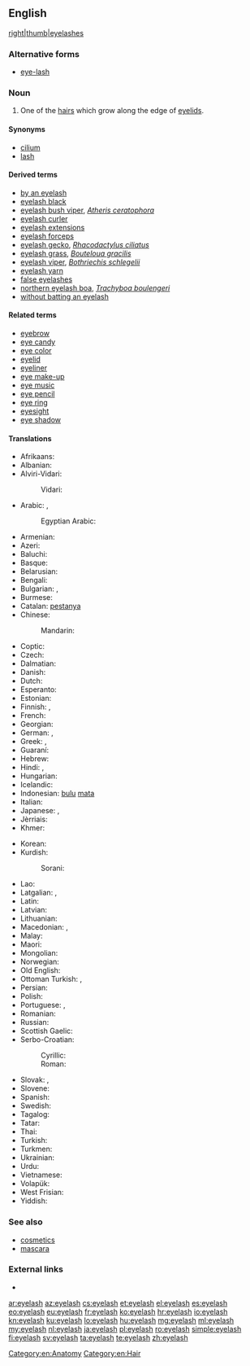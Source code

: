 ==English==
{{wikipedia}}
[[file:Cils.jpg|right|thumb|eyelashes]]

===Alternative forms===
* [[eye-lash]]

===Noun===
{{en-noun|es}}

# One of the [[hair]]s which grow along the edge of [[eyelid]]s.

====Synonyms====
* [[cilium]]
* [[lash]]

====Derived terms====
* [[by an eyelash]]
* [[eyelash black]]
* [[eyelash bush viper]], ''[[Atheris ceratophora]]''
* [[eyelash curler]]
* [[eyelash extensions]]
* [[eyelash forceps]]
* [[eyelash gecko]], ''[[Rhacodactylus ciliatus]]''
* [[eyelash grass]], ''[[Bouteloua gracilis]]''
* [[eyelash viper]], ''[[Bothriechis schlegelii]]''
* [[eyelash yarn]]
* [[false eyelashes]]
* [[northern eyelash boa]], ''[[Trachyboa boulengeri]]''
* [[without batting an eyelash]]

====Related terms====
* [[eyebrow]]
* [[eye candy]]
* [[eye color]]
* [[eyelid]]
* [[eyeliner]]
* [[eye make-up]]
* [[eye music]]
* [[eye pencil]]
* [[eye ring]]
* [[eyesight]]
* [[eye shadow]]

====Translations====
{{trans-top|hair growing on the edge of an eyelid}}
* Afrikaans: {{t|af|wimper}}
* Albanian: {{t|sq|qerpik|m}}
* Alviri-Vidari:
*: Vidari: {{t|avd|مجه|tr=mojje}}
* Arabic: {{t|ar|رمش|tr=rimš|sc=Arab}}, {{qualifier|collective}} {{t|ar|هدب|m|tr=hudb|sc=Arab}}
*: Egyptian Arabic: {{t|arz|رمش|m|tr=remš|sc=Arab}}
* Armenian: {{t|hy|թարթիչ|tr=t'art'ič}}
* Azeri: {{t+|az|kirpik}}
* Baluchi: {{t|bal|مچاچ}}
* Basque: {{t+|eu|betile}}
* Belarusian: {{t|be|вейка|f|tr=véjka|sc=Cyrl}}
* Bengali: {{t|bn|রশ্মি|tr=rôshmi|sc=Beng}}
* Bulgarian: {{t+|bg|мигла|f|tr=mígla|sc=Cyrl}}, {{t|bg|ресница|f|tr=resníca|sc=Cyrl}}
* Burmese: {{t+|my|မျက်တောင်|tr=mje' taun.|sc=Mymr}}
* Catalan: [[pestanya]]
* Chinese:
*: Mandarin: {{t|cmn|睫毛|tr=jiémáo|sc=Hani}}
* Coptic: {{t|cop|ⲛⲟϩ|m-p|tr=noh}}
* Czech: {{t+|cs|řasa|f}}
* Dalmatian: {{t|dlm|čeja|f}}
* Danish: {{t+|da|øjenvippe|c}}
* Dutch: {{t+|nl|wimper|m}}
* Esperanto: {{t|eo|okulharo}}
* Estonian: {{t|et|ripsmed}}
* Finnish: {{t+|fi|silmäripsi}}, {{t+|fi|ripsi}}
* French: {{t+|fr|cil|m}}
* Georgian: {{t|ka|წამწამი|tr=camcami|sc=Geor}}
* German: {{t+|de|Wimper|f}}, {{t|de|Augenwimper|f}}
* Greek: {{t+|el|βλεφαρίδα|f|tr=vlefarída}},  {{qualifier|informal}} {{t+|el|ματόκλαδο|n|tr=matóklado}}
* Guaraní: {{t|gn|topea}}
* Hebrew: {{t|he|ריס|m|tr=ris}}
* Hindi: {{t|hi|पपनी|f|tr=papnī}},  {{t|hi|पलक|m|tr=palak}}
* Hungarian: {{t+|hu|szempilla}}
* Icelandic: {{t|is|augnhár|n}}
* Indonesian: [[bulu]] [[mata]]
* Italian: {{t|it|ciglio|m}}
* Japanese: {{t+|ja|まつげ|tr=matsuge|sc=Jpan}}, {{t+|ja|睫毛|tr=まつげ, matsuge|sc=Jpan}}
* Jèrriais: {{t|roa-jer|paûpil'ye|f}}
* Khmer: {{t|km|រោមភ្នែក|tr=room pnɛɛk|sc=Khmr}}
{{trans-mid}}
* Korean: {{t|ko|속눈썹|tr=songnunsseop|sc=Kore}}
* Kurdish:
*: Sorani: {{t+|ku|برژانگ|tr=birjang|sc=ku-Arab}}
* Lao: {{t+|lo|ຂົນຕາ|tr=khon tā|sc=Laoo}}
* Latgalian: {{t|ltg|raudzeņš}}, {{t|ltg|brovs}}
* Latin: {{t|la|cilia|n-p}}
* Latvian: {{t|lv|skropsta}}
* Lithuanian: {{t|lt|blakstiena|f}}
* Macedonian: {{t|mk|ресница|f|tr=résnica|sc=Cyrl}}, {{t|mk|трепка|f|tr=trépka|sc=Cyrl}}
* Malay: {{t|ms|bulu mata}}
* Maori: {{t|mi|kamo}}
* Mongolian: {{t|mn|сормуус|tr=sormuus|sc=Cyrl}}
* Norwegian: {{t|no|øyenvipper|p}}
* Old English: {{t|ang|brū}}
* Ottoman Turkish: {{t|ota|كرپك|tr=kirpik|sc=ota-Arab}}, {{t|ota|مژه|tr=müje|sc=ota-Arab}}
* Persian: {{t+|fa|مژه|tr=može|sc=fa-Arab}}
* Polish: {{t+|pl|rzęsa|f}}
* Portuguese: {{t+|pt|cílio|m}}, {{t+|pt|pestana|f}}
* Romanian: {{t|ro|geană|f}}
* Russian: {{t+|ru|ресница|f|tr=resníca}}
* Scottish Gaelic: {{t|gd|rosg|m}}
* Serbo-Croatian:
*: Cyrillic: {{t|sh|трепавица|f}}
*: Roman: {{t|sh|trepavica|f}}
* Slovak: {{t|sk|riasa|f}}, {{t|sk|mihalnica}}
* Slovene: {{t+|sl|trepalnica|f}}
* Spanish: {{t+|es|pestaña|f}}
* Swedish: {{t+|sv|ögonfrans|c}}
* Tagalog: {{t|tl|pilikmatá}}
* Tatar: {{t+|tt|керфек|tr=kerfek|sc=Cyrl}}
* Thai: {{t|th|ขนตา|tr=kŏn dtaa|sc=Thai}}
* Turkish: {{t+|tr|kirpik}}
* Turkmen: {{t|tk|kirpik}}
* Ukrainian: {{t|uk|вія|f|tr=víja|sc=Cyrl}}
* Urdu: {{t|ur|پپنی|f|tr=papnī}}
* Vietnamese: {{t+|vi|lông mi}}
* Volapük: {{t|vo|logalipaher}} {{qualifier|[[logalip]] + {{l|vo|-a}} + {{l|vo|her}}}}
* West Frisian: {{t|fy|teister}}
* Yiddish: {{t|yi|וויִע|f|tr=viye|sc=Hebr}}
{{trans-bottom}}

===See also===
* [[cosmetics]]
* [[mascara]]

===External links===
* {{pedialite}}

[[Category:en:Anatomy]]
[[Category:en:Hair]]

[[ar:eyelash]]
[[az:eyelash]]
[[cs:eyelash]]
[[et:eyelash]]
[[el:eyelash]]
[[es:eyelash]]
[[eo:eyelash]]
[[eu:eyelash]]
[[fr:eyelash]]
[[ko:eyelash]]
[[hr:eyelash]]
[[io:eyelash]]
[[kn:eyelash]]
[[ku:eyelash]]
[[lo:eyelash]]
[[hu:eyelash]]
[[mg:eyelash]]
[[ml:eyelash]]
[[my:eyelash]]
[[nl:eyelash]]
[[ja:eyelash]]
[[pl:eyelash]]
[[ro:eyelash]]
[[simple:eyelash]]
[[fi:eyelash]]
[[sv:eyelash]]
[[ta:eyelash]]
[[te:eyelash]]
[[zh:eyelash]]